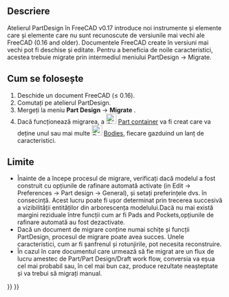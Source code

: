 <languages/>

{{Docnav
|
|
|[[PartDesign_Workbench|PartDesign]]
|IconL=
|IconR=
|IconC=Workbench_PartDesign.svg
}}

{{VeryImportantMessage|This tool is obsolete, it is not available in {{VersionPlus|1.0}}.}}

<div class="mw-translate-fuzzy">
{{GuiCommand/ro
|Name/ro=PartDesign Migrate
|Empty=1
|Workbenches=[[PartDesign Workbench/ro|PartDesign]]
|MenuLocation=Part Design → Migrate
|Version=0.17
}}
</div>

<span id="Description"></span>
==Descriere==

Atelierul PartDesign în FreeCAD v0.17 introduce noi instrumente și elemente care  și elemente care nu sunt recunoscute de versiunile mai vechi ale FreeCAD (0.16 and older). Documentele FreeCAD create în versiuni mai vechi pot fi deschise și editate. Pentru a beneficia de noile caracteristici, acestea trebuie migrate prin intermediul meniului PartDesign → Migrate.

{{Version|0.17}}

<span id="Usage"></span>
== Cum se folosește ==

<div class="mw-translate-fuzzy">
# Deschide un document FreeCAD (≤ 0.16).
# Comutați pe atelierul PartDesign.
# Mergeți la meniu '''Part Design''' → '''Migrate''' .
# Dacă funcționează migrarea, a [[File:Std Part.png|24px]] [[Std Part|Part container]] va fi creat care va deține unul sau mai multe [[File:PartDesign Body.png|24px]] [[PartDesign Body|Bodies]], fiecare gazduind un lanț de caracteristici.
</div>

<span id="Limitations"></span>
==Limite==

<div class="mw-translate-fuzzy">
* Înainte de a începe procesul de migrare, verificați dacă modelul a fost construit cu opțiunile de rafinare automată activate (in Edit → Preferences → Part design → General), și setați preferințele dvs. în consecință. Acest lucru poate fi ușor determinat prin trecerea succesivă a vizibilității entităților din arborescența modelului.Dacă nu mai există margini reziduale între funcții cum ar fi Pads and Pockets,opțiunile de rafinare automată au fost dezactivate.
* Dacă un document de migrare conține numai schițe și funcții PartDesign, procesul de migrare poate avea succes. Unele caracteristici, cum ar fi șanfrenul și rotunjirile, pot necesita reconstruire.
* În cazul în care documentul care urmează să fie migrat are un flux de lucru amestec de Part/Part Design/Draft work flow, conversia va eșua cel mai probabil sau, în cel mai bun caz, produce rezultate neașteptate și va trebui să  migrați manual.
</div>


{{Docnav
|
|
|[[PartDesign_Workbench|PartDesign]]
|IconL=
|IconR=
|IconC=Workbench_PartDesign.svg
}}

{{PartDesign Tools navi{{#translation:}}}}
{{Userdocnavi{{#translation:}}}}